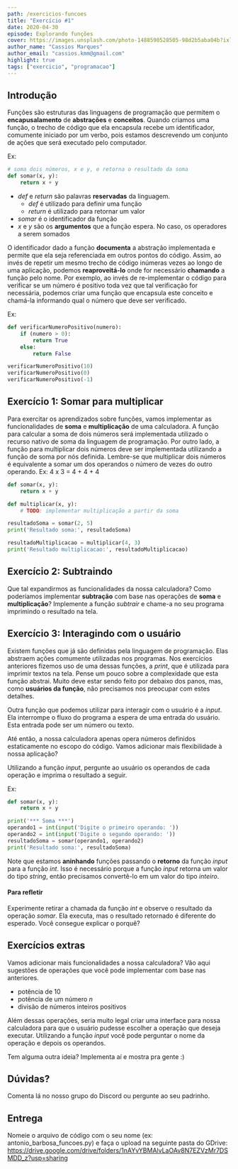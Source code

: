```yaml
---
path: /exercicios-funcoes
title: "Exercício #1"
date: 2020-04-30
episode: Explorando funções
cover: https://images.unsplash.com/photo-1488590528505-98d2b5aba04b?ixlib=rb-1.2.1&ixid=eyJhcHBfaWQiOjEyMDd9&auto=format&fit=crop&w=1907&q=80
author_name: "Cassios Marques"
author_email: "cassios.kmm@gmail.com"
highlight: true
tags: ["exercicio", "programacao"]
---
```


## Introdução

Funções são estruturas das linguagens de programação que permitem o **encapusalamento** de **abstrações** e **conceitos**. Quando criamos uma função, o trecho de código que ela encapsula recebe um identificador, comumente iniciado por um verbo, pois estamos descrevendo um conjunto de ações que será executado pelo computador.

Ex:
```python
# soma dois números, x e y, e retorna o resultado da soma
def somar(x, y):
    return x + y
```
- *def* e *return* são palavras **reservadas** da linguagem.
    + *def* é utilizado para definir uma função
    + *return* é utilizado para retornar um valor
- *somar* é o identificador da função
- *x* e *y* são os **argumentos** que a função espera. No caso, os operadores a serem somados

O identificador dado a função **documenta** a abstração implementada e permite que ela seja referenciada em outros pontos do código. Assim, ao invés de repetir um mesmo trecho de código inúmeras vezes ao longo de uma aplicação, podemos **reaproveitá-lo** onde for necessário **chamando** a função pelo nome. Por exemplo, ao invés de re-implementar o código para verificar se um número é positivo toda vez que tal verificação for necessária, podemos criar uma função que encapsula este conceito e chamá-la informando qual o número que deve ser verificado.

Ex:
```python
def verificarNumeroPositivo(numero):
    if (numero > 0):
        return True
    else:
        return False

verificarNumeroPositivo(10)
verificarNumeroPositivo(0)
verificarNumeroPositivo(-1)
```

## Exercício 1: Somar para multiplicar

Para exercitar os aprendizados sobre funções, vamos implementar as funcionalidades de **soma** e **multiplicação** de uma calculadora. A função para calcular a soma de dois números será implementada utilizado o recurso nativo de soma da linguagem de programação. Por outro lado, a função para multiplicar dois números deve ser implementada utilizando a função de soma por nós definida. Lembre-se que multiplicar dois números é equivalente a somar um dos operandos o número de vezes do outro operando. Ex: 4 x 3 = 4 + 4 + 4

```python
def somar(x, y):
    return x + y

def multiplicar(x, y):
    # TODO: implementar multiplicação a partir da soma

resultadoSoma = somar(2, 5)
print('Resultado soma:', resultadoSoma)

resultadoMultiplicacao = multiplicar(4, 3)
print('Resultado multiplicacao:', resultadoMultiplicacao)
```

## Exercício 2: Subtraindo

Que tal expandirmos as funcionalidades da nossa calculadora? Como poderíamos implementar **subtração** com base nas operações de **soma** e **multiplicação**?
Implemente a função *subtrair* e chame-a no seu programa imprimindo o resultado na tela.

## Exercício 3: Interagindo com o usuário

Existem funções que já são definidas pela linguagem de programação. Elas abstraem ações comumente utilizadas nos programas.
Nos exercícios anteriores fizemos uso de uma dessas funções, a *print*, que é utilizada para imprimir textos na tela. Pense um pouco sobre a complexidade que esta função abstrai. Muito deve estar sendo feito por debaixo dos panos, mas, como **usuários da função**, não precisamos nos preocupar com estes detalhes.

Outra função que podemos utilizar para interagir com o usuário é a *input*. Ela interrompe o fluxo do programa a espera de uma entrada do usuário. Esta entrada pode ser um número ou texto.

Até então, a nossa calculadora apenas opera números definidos estaticamente no escopo do código. Vamos adicionar mais flexibilidade à nossa aplicação?

Utilizando a função *input*, pergunte ao usuário os operandos de cada operação e imprima o resultado a seguir.

Ex:
```python
def somar(x, y):
    return x + y

print('*** Soma ***')
operando1 = int(input('Digite o primeiro operando: '))
operando2 = int(input('Digite o segundo operando: '))
resultadoSoma = somar(operando1, operando2)
print('Resultado soma:', resultadoSoma)
```

Note que estamos **aninhando** funções passando o **retorno** da função *input* para a função *int*. Isso é necessário porque a função *input* retorna um valor do tipo *string*, então precisamos convertê-lo em um valor do tipo *inteiro*.

#### Para refletir
Experimente retirar a chamada da função *int* e observe o resultado da operação *somar*. Ela executa, mas o resultado retornado é diferente do esperado. Você consegue explicar o porquê?

## Exercícios extras

Vamos adicionar mais funcionalidades a nossa calculadora? Vão aqui sugestões de operações que você pode implementar com base nas anteriores.

- potência de 10
- potência de um número *n*
- divisão de números inteiros positivos

Além dessas operações, seria muito legal criar uma interface para nossa calculadora para que o usuário pudesse escolher a operação que deseja executar. Utilizando a função *input* você pode perguntar o nome da operação e depois os operandos.

Tem alguma outra ideia? Implementa aí e mostra pra gente :)


## Dúvidas?
Comenta lá no nosso grupo do Discord ou pergunte ao seu padrinho.


## Entrega

Nomeie o arquivo de código com o seu nome (ex: antonio_barbosa_funcoes.py) e faça o upload na seguinte pasta do GDrive:
https://drive.google.com/drive/folders/1nAYvYBMAlvLaOAv8N7EZVzMr7DSMDD_z?usp=sharing

<div style={{alignItems: "center", display: "flex", justifyContent: "center"}}>
    <Logo/>
</div>